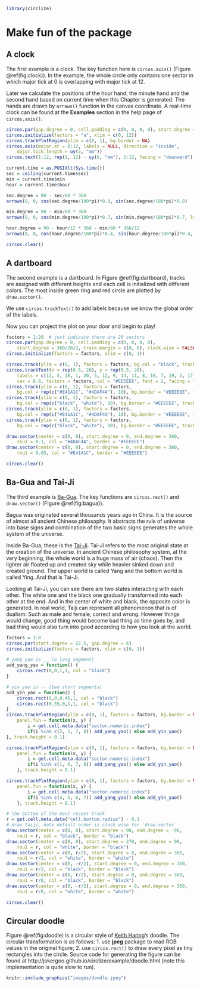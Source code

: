 
```r
library(circlize)
```

# Make fun of the package {#make-fun-of-the-package}

## A clock

The first example is a clock. The key function here is `circos.axis()` (Figure
\@ref(fig:clock)). In the example, the whole circle only contains one sector in
which major tick at 0 is overlapping with major tick at 12.

Later we calculate the positions of the hour hand, the minute hand and the second hand
based on current time when this Chapter is generated. The hands are drawn by `arraws()` function
in the canvas coordinate. A real-time clock can be found at the **Examples** section in
the help page of `circos.axis()`.

```r
circos.par(gap.degree = 0, cell.padding = c(0, 0, 0, 0), start.degree = 90)
circos.initialize(factors = "a", xlim = c(0, 12))
circos.trackPlotRegion(ylim = c(0, 1), bg.border = NA)
circos.axis(major.at = 0:12, labels = NULL, direction = "inside", 
    major.tick.length = uy(2, "mm"))
circos.text(1:12, rep(1, 12) - uy(6, "mm"), 1:12, facing = "downward")

current.time = as.POSIXlt(Sys.time())
sec = ceiling(current.time$sec)
min = current.time$min
hour = current.time$hour

sec.degree = 90 - sec/60 * 360
arrows(0, 0, cos(sec.degree/180*pi)*0.8, sin(sec.degree/180*pi)*0.8)

min.degree = 90 - min/60 * 360
arrows(0, 0, cos(min.degree/180*pi)*0.7, sin(min.degree/180*pi)*0.7, lwd = 2)   

hour.degree = 90 - hour/12 * 360 - min/60 * 360/12
arrows(0, 0, cos(hour.degree/180*pi)*0.4, sin(hour.degree/180*pi)*0.4, lwd = 2)

circos.clear()
```

## A dartboard

The second example is a dartboard. In Figure \@ref(fig:dartboard), tracks are assigned with
different heights and each cell is initialized with different colors. The most
inside green ring and red circle are plotted by `draw.sector()`.

We use `circos.trackText()` to add labels because we know the global order of the labels.

Now you can project the plot on your door and begin to play!

```r
factors = 1:20  # just indicate there are 20 sectors
circos.par(gap.degree = 0, cell.padding = c(0, 0, 0, 0),
    start.degree = 360/20/2, track.margin = c(0, 0), clock.wise = FALSE)
circos.initialize(factors = factors, xlim = c(0, 1))

circos.track(ylim = c(0, 1), factors = factors, bg.col = "black", track.height = 0.15)
circos.trackText(x = rep(0.5, 20), y = rep(0.5, 20),
    labels = c(13, 4, 18, 1, 20, 5, 12, 9, 14, 11, 8, 16, 7, 19, 3, 17, 2, 15, 10, 6),
    cex = 0.8, factors = factors, col = "#EEEEEE", font = 2, facing = "downward")
circos.track(ylim = c(0, 1), factors = factors,
    bg.col = rep(c("#E41A1C", "#4DAF4A"), 10), bg.border = "#EEEEEE", track.height = 0.05)
circos.track(ylim = c(0, 1), factors = factors,
    bg.col = rep(c("black", "white"), 10), bg.border = "#EEEEEE", track.height = 0.275)
circos.track(ylim = c(0, 1), factors = factors,
    bg.col = rep(c("#E41A1C", "#4DAF4A"), 10), bg.border = "#EEEEEE", track.height = 0.05)
circos.track(ylim = c(0, 1), factors = factors, 
    bg.col = rep(c("black", "white"), 10), bg.border = "#EEEEEE", track.height = 0.375)

draw.sector(center = c(0, 0), start.degree = 0, end.degree = 360,
    rou1 = 0.1, col = "#4DAF4A", border = "#EEEEEE")
draw.sector(center = c(0, 0), start.degree = 0, end.degree = 360,
    rou1 = 0.05, col = "#E41A1C", border = "#EEEEEE")

circos.clear()
```

## Ba-Gua and Tai-Ji

The third example is [Ba-Gua](https://en.wikipedia.org/wiki/Bagua). The
key functions are `circos.rect()` and `draw.sector()` (Figure \@ref(fig:bagua)). 

Bagua was originated several thousands years ago in China. It is the source of
almost all ancient Chinese philosophy. It abstracts the rule of universe into
base signs and combination of the two basic signs generates the whole system
of the universe.

Inside Ba-Gua, these is the [Tai-Ji](http://en.wikipedia.org/wiki/Taiji_(philosophy)). Tai-Ji refers to the
most original state at the creation of the universe. In ancient Chinese
philosophy system, at the very beginning, the whole world is a huge mass of
air (chaos). Then the lighter air floated up and created sky while heavier
sinked down and created ground. The upper world is called Yang and the bottom
world is called Ying. And that is Tai-Ji.

Looking at Tai-Ji, you can see there are two states interacting with each
other. The white one and the black one gradually transformed into each other
at the end. And in the center of white and black, the opposite color is
generated. In real world, Taiji can represent all phenomenon that is of
dualism. Such as male and female, correct and wrong. However things would
change, good thing would become bad thing as time goes by, and bad thing would
also turn into good according to how you look at the world.

```r
factors = 1:8
circos.par(start.degree = 22.5, gap.degree = 6)
circos.initialize(factors = factors, xlim = c(0, 1))

# yang yao is __ (a long segment)
add_yang_yao = function() {
    circos.rect(0,0,1,1, col = "black")
}

# yin yao is -- (two short segments)
add_yin_yao = function() {
    circos.rect(0,0,0.45,1, col = "black")
    circos.rect(0.55,0,1,1, col = "black")
}
circos.trackPlotRegion(ylim = c(0, 1), factors = factors, bg.border = NA,
    panel.fun = function(x, y) {
        i = get.cell.meta.data("sector.numeric.index")
        if(i %in% c(2, 5, 7, 8)) add_yang_yao() else add_yin_yao()
}, track.height = 0.1)

circos.trackPlotRegion(ylim = c(0, 1), factors = factors, bg.border = NA,
    panel.fun = function(x, y) {
        i = get.cell.meta.data("sector.numeric.index")
        if(i %in% c(1, 6, 7, 8)) add_yang_yao() else add_yin_yao()
    }, track.height = 0.1)

circos.trackPlotRegion(ylim = c(0, 1), factors = factors, bg.border = NA, 
    panel.fun = function(x, y) {
        i = get.cell.meta.data("sector.numeric.index")
        if(i %in% c(4, 5, 6, 7)) add_yang_yao() else add_yin_yao()
    }, track.height = 0.1)

# the bottom of the most recent track
r = get.cell.meta.data("cell.bottom.radius") - 0.1
# draw taiji, note default order is clock wise for `draw.sector`
draw.sector(center = c(0, 0), start.degree = 90, end.degree = -90,
    rou1 = r, col = "black", border = "black")
draw.sector(center = c(0, 0), start.degree = 270, end.degree = 90,
    rou1 = r, col = "white", border = "black")
draw.sector(center = c(0, r/2), start.degree = 0, end.degree = 360,
    rou1 = r/2, col = "white", border = "white")
draw.sector(center = c(0, -r/2), start.degree = 0, end.degree = 360,
    rou1 = r/2, col = "black", border = "black")
draw.sector(center = c(0, r/2), start.degree = 0, end.degree = 360,
    rou1 = r/8, col = "black", border = "black")
draw.sector(center = c(0, -r/2), start.degree = 0, end.degree = 360,
    rou1 = r/8, col = "white", border = "white")

circos.clear()
```

## Circular doodle

Figure \@ref(fig:doodle) is a circular style of [Keith Haring](https://en.wikipedia.org/wiki/Keith_Haring)'s doodle. The
circular transformation is as follows: 1. use **jpeg** package to read RGB
values in the original figure; 2. use `circos.rect()` to draw every pixel as
tiny rectangles into the circle. Source code for generating the figure can be
found at http://jokergoo.github.io/circlize/example/doodle.html (note this implementation is quite slow to run).

```r
knitr::include_graphics("images/doodle.jpeg")
```

